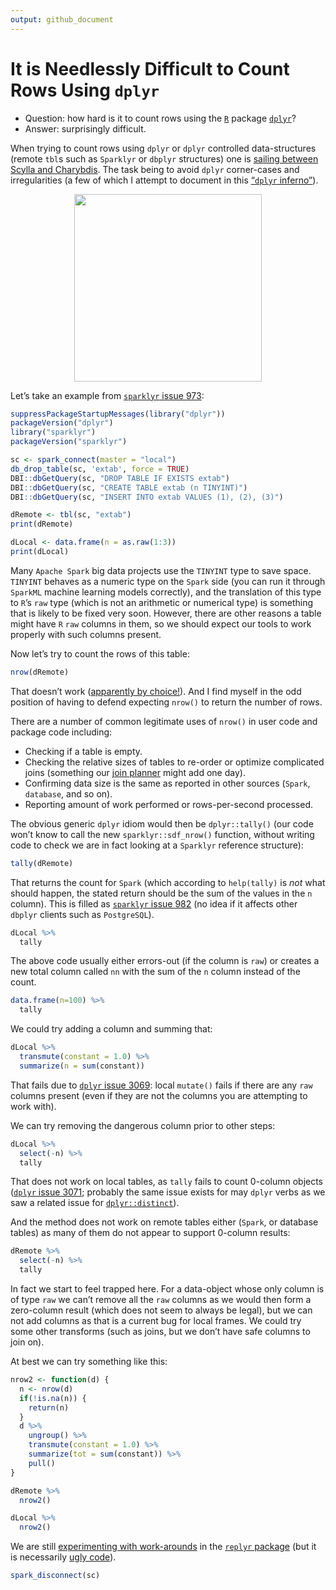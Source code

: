 ```yaml
---
output: github_document
---
```


# It is Needlessly Difficult to Count Rows Using `dplyr`

<!-- *.md is generated from *.Rmd. Please edit that file -->

  * Question: how hard is it to count rows using the [`R`](https://www.r-project.org) package [`dplyr`]( https://CRAN.R-project.org/package=dplyr)?
  * Answer: surprisingly difficult.
  
When trying to count rows using `dplyr` or `dplyr` controlled data-structures (remote `tbl`s such as `Sparklyr` or `dbplyr` structures) one is [sailing between Scylla and Charybdis](https://en.wikipedia.org/wiki/Between_Scylla_and_Charybdis).  The task being to avoid `dplyr` corner-cases and irregularities (a few of which I attempt to document in this ["`dplyr` inferno"](https://github.com/WinVector/Examples/blob/master/dplyr/dplyrQuiz.md)).

<center>
<a href="https://en.wikipedia.org/wiki/Between_Scylla_and_Charybdis">
<img src="Johann_Heinrich_Fusili.jpg" width="300">
</a>
</center>

  
Let's take an example from [`sparklyr` issue 973](https://github.com/rstudio/sparklyr/issues/973):

```r
suppressPackageStartupMessages(library("dplyr"))
packageVersion("dplyr")
library("sparklyr")
packageVersion("sparklyr")

sc <- spark_connect(master = "local")
db_drop_table(sc, 'extab', force = TRUE)
DBI::dbGetQuery(sc, "DROP TABLE IF EXISTS extab")
DBI::dbGetQuery(sc, "CREATE TABLE extab (n TINYINT)")
DBI::dbGetQuery(sc, "INSERT INTO extab VALUES (1), (2), (3)")

dRemote <- tbl(sc, "extab")
print(dRemote)

dLocal <- data.frame(n = as.raw(1:3))
print(dLocal)
```

Many `Apache Spark` big data projects use the `TINYINT` type to save space.  `TINYINT`
behaves as a numeric type on the `Spark` side (you can run it through `SparkML` machine learning
models correctly), and the translation of this type to `R`'s `raw` type (which is not an
arithmetic or numerical type) is something that is likely to be fixed very soon.  However,
there are other reasons a table might have `R` `raw` columns in them, so we should expect our
tools to work properly with such columns present.

Now let's try to count the rows of this table:

```r
nrow(dRemote)
```

That doesn't work ([apparently by choice!](http://www.win-vector.com/blog/2017/08/why-to-use-the-replyr-r-package/)).  And I find myself in the odd position of having to defend expecting `nrow()` to return the number of rows.

There are a number of common legitimate uses of `nrow()` in user code and package code including:

  * Checking if a table is empty.
  * Checking the relative sizes of tables to re-order or optimize complicated joins (something our [join planner](http://www.win-vector.com/blog/2017/07/join-dependency-sorting/) might add one day).
  * Confirming data size is the same as reported in other sources (`Spark`, `database`, and so on).
  * Reporting amount of work performed or rows-per-second processed.
  
The obvious generic `dplyr` idiom would then be `dplyr::tally()` (our code won't know to call the new `sparklyr::sdf_nrow()` function, without writing code to check we are in fact looking at a `Sparklyr` reference structure):

```r
tally(dRemote)
```

That returns the count for `Spark` (which according to `help(tally)` is *not* what should happen, the stated return should be the sum of the values in the `n` column). This is filled as [`sparklyr` issue 982](https://github.com/rstudio/sparklyr/issues/982) (no idea if it affects other `dbplyr` clients such as `PostgreSQL`).

```r
dLocal %>% 
  tally
```

The above code usually either errors-out (if the column is `raw`) or creates a new total column called `nn` with the sum of the `n` column instead of the count.

```r
data.frame(n=100) %>% 
  tally
```

We could try adding a column and summing that:

```r
dLocal %>% 
  transmute(constant = 1.0) %>%
  summarize(n = sum(constant))
```

That fails due to [`dplyr` issue 3069](https://github.com/tidyverse/dplyr/issues/3069): local `mutate()` fails if there are any `raw` columns present (even if they are not the columns you are attempting to work with).

We can try removing the dangerous column prior to other steps:

```r
dLocal %>% 
  select(-n) %>%
  tally
```

That does not work on local tables, as `tally` fails to count 0-column objects ([`dplyr` issue 3071](https://github.com/tidyverse/dplyr/issues/3071); probably the same issue exists for 
may `dplyr` verbs as we saw a related issue for [`dplyr::distinct`](https://github.com/tidyverse/dplyr/issues/2954)).

And the method does not work on remote tables either (`Spark`, or database tables) as
many of them do not appear to support 0-column results:

```r
dRemote %>% 
  select(-n) %>%
  tally
```

In fact we start to feel trapped here.  For a data-object whose only column is of type `raw` we
can't remove all the `raw` columns as we would then form a zero-column result (which 
does not seem to always be legal), but we can not add columns as that is a current bug
for local frames.  We could try some other transforms (such as joins, but we don't have 
safe columns to join on).

At best we can try something like this:

```r
nrow2 <- function(d) {
  n <- nrow(d)
  if(!is.na(n)) {
    return(n)
  }
  d %>% 
    ungroup() %>%
    transmute(constant = 1.0) %>% 
    summarize(tot = sum(constant)) %>%
    pull()
}

dRemote %>% 
  nrow2()

dLocal %>% 
  nrow2()
```

We are still [experimenting with work-arounds](https://winvector.github.io/replyr/reference/replyr_nrow.html) in the [`replyr` package](https://winvector.github.io/replyr/) (but it is necessarily [ugly code](https://github.com/WinVector/replyr/blob/master/R/nrow.R)).

```r
spark_disconnect(sc)
```


